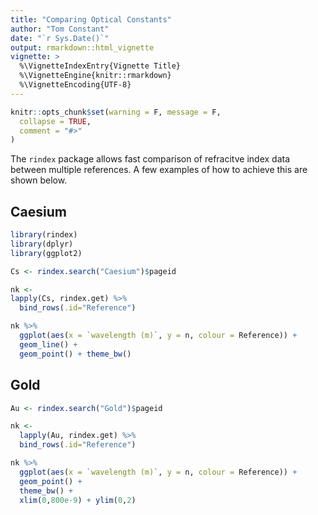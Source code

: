 ```yaml
---
title: "Comparing Optical Constants"
author: "Tom Constant"
date: "`r Sys.Date()`"
output: rmarkdown::html_vignette
vignette: >
  %\VignetteIndexEntry{Vignette Title}
  %\VignetteEngine{knitr::rmarkdown}
  %\VignetteEncoding{UTF-8}
---
```


```r
knitr::opts_chunk$set(warning = F, message = F,
  collapse = TRUE,
  comment = "#>"
)
```

The `rindex` package allows fast comparison of refracitve index data between multiple references. A few examples of how to achieve this are shown below.

## Caesium

```r
library(rindex)
library(dplyr)
library(ggplot2)

Cs <- rindex.search("Caesium")$pageid

nk <- 
lapply(Cs, rindex.get) %>%
  bind_rows(.id="Reference")

nk %>%
  ggplot(aes(x = `wavelength (m)`, y = n, colour = Reference)) + 
  geom_line() + 
  geom_point() + theme_bw()

```

## Gold

```r
Au <- rindex.search("Gold")$pageid

nk <- 
  lapply(Au, rindex.get) %>%
  bind_rows(.id="Reference")

nk %>%
  ggplot(aes(x = `wavelength (m)`, y = n, colour = Reference)) + 
  geom_point() + 
  theme_bw() + 
  xlim(0,800e-9) + ylim(0,2)
```
